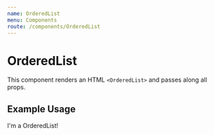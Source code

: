 ```yaml
---
name: OrderedList
menu: Components
route: /components/OrderedList
---
```



# OrderedList

This component renders an HTML `<OrderedList>` and passes along all props.

<Props of={OrderedList} />

## Example Usage

<Playground>
	<OrderedList>I'm a OrderedList!</OrderedList>
</Playground>
